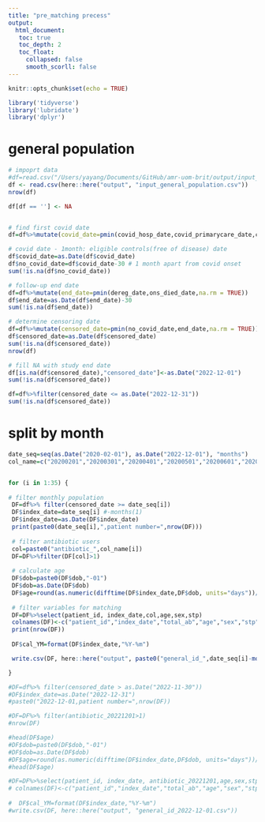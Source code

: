 ```yaml
---
title: "pre_matching precess"
output: 
  html_document:
   toc: true
   toc_depth: 2
   toc_float:
     collapsed: false
     smooth_scorll: false
---
```


```r
knitr::opts_chunk$set(echo = TRUE)
```


```r
library('tidyverse')
library('lubridate')
library('dplyr')
```

# general population
```r
# impoprt data
#df=read.csv("/Users/yayang/Documents/GitHub/amr-uom-brit/output/input_general_population.csv")
df <- read.csv(here::here("output", "input_general_population.csv"))
nrow(df)

df[df == ''] <- NA


# find first covid date
df=df%>%mutate(covid_date=pmin(covid_hosp_date,covid_primarycare_date,covid_SGSS_date,covid_died_date_cpns,covid_died_date_ons,na.rm = TRUE))

# covid date - 1month: eligible controls(free of disease) date
df$covid_date=as.Date(df$covid_date)
df$no_covid_date=df$covid_date-30 # 1 month apart from covid onset
sum(!is.na(df$no_covid_date))

# follow-up end date 
df=df%>%mutate(end_date=pmin(dereg_date,ons_died_date,na.rm = TRUE))
df$end_date=as.Date(df$end_date)-30
sum(!is.na(df$end_date))

# determine censoring date
df=df%>%mutate(censored_date=pmin(no_covid_date,end_date,na.rm = TRUE))
df$censored_date=as.Date(df$censored_date)
sum(!is.na(df$censored_date))
nrow(df)

# fill NA with study end date
df[is.na(df$censored_date),"censored_date"]<-as.Date("2022-12-01")
sum(!is.na(df$censored_date))

df=df%>%filter(censored_date <= as.Date("2022-12-31"))
sum(!is.na(df$censored_date))

```

# split by month
```r
date_seq=seq(as.Date("2020-02-01"), as.Date("2022-12-01"), "months")
col_name=c("20200201","20200301","20200401","20200501","20200601","20200701","20200801","20200901","20201001","20201101","20201201","20210101","20210201","20210301","20210401","20210501","20210601","20210701","20210801","20210901","20211001","20211101","20211201","20220101","20220201","20220301","20220401","20220501","20220601","20220701","20220801","20220901","20221001","20221101","20221201")


for (i in 1:35) {
  
# filter monthly population  
 DF=df%>% filter(censored_date >= date_seq[i])
 DF$index_date=date_seq[i] #-months(1)
 DF$index_date=as.Date(DF$index_date)
 print(paste0(date_seq[i],",patient number=",nrow(DF)))
 
 # filter antibiotic users
 col=paste0("antibiotic_",col_name[i])
 DF=DF%>%filter(DF[col]>1)
 
 # calculate age
 DF$dob=paste0(DF$dob,"-01")
 DF$dob=as.Date(DF$dob)
 DF$age=round(as.numeric(difftime(DF$index_date,DF$dob, units="days"))/365.25)
 
 # filter variables for matching
 DF=DF%>%select(patient_id, index_date,col,age,sex,stp)
 colnames(DF)<-c("patient_id","index_date","total_ab","age","sex","stp")
 print(nrow(DF))
 
 DF$cal_YM=format(DF$index_date,"%Y-%m")

 write.csv(DF, here::here("output", paste0("general_id_",date_seq[i]-months(1),".csv")))

}

#DF=df%>% filter(censored_date > as.Date("2022-11-30"))
#DF$index_date=as.Date("2022-12-31")
#paste0("2022-12-01,patient number=",nrow(DF))

#DF=DF%>% filter(antibiotic_20221201>1)
#nrow(DF)

#head(DF$age)
#DF$dob=paste0(DF$dob,"-01")
#DF$dob=as.Date(DF$dob)
#DF$age=round(as.numeric(difftime(DF$index_date,DF$dob, units="days"))/365.25)
#head(DF$age)

#DF=DF%>%select(patient_id, index_date, antibiotic_20221201,age,sex,stp)
# colnames(DF)<-c("patient_id","index_date","total_ab","age","sex","stp")
 
#  DF$cal_YM=format(DF$index_date,"%Y-%m")
#write.csv(DF, here::here("output", "general_id_2022-12-01.csv"))


```
